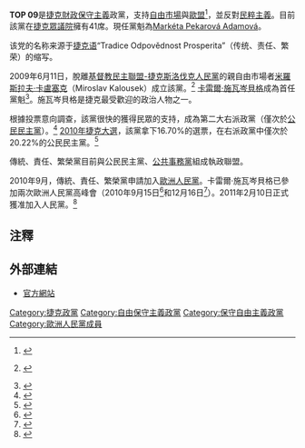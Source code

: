 {{Infobox political party
|country       = 捷克
|name          = TOP 09
|leader        = [[Markéta_Pekarová_Adamová|Markéta Pekarová Adamová]]
|foundation    = {{start date|2009|6|11}}
|colorcode     = #993366
|logo          = [[Image:TOP09_Logo.svg|200px]]
|ideology      = [[財政保守主義|財政保守主義]]<br>[[自由保守主義|自由保守主義]]<br>[[親歐主義|親歐主義]]
|position      = [[中間偏右|中間偏右]]<ref>{{Cite news |title=Tůma likely to head Prague ballot for TOP 09 |first= |last= |newspaper=[[布拉格廣播|布拉格廣播]] |date=2010-07-13 |url=http://www.radio.cz/en/news/129788 |accessdate=2010-08-12 |deadurl=yes |archiveurl=https://web.archive.org/web/20100719100857/http://www.radio.cz/en/news/129788 |archivedate=2010年7月19日 }}</ref><ref>{{Cite news |title=Deal struck on Czech government |first=Andrew |last=Gardner |newspaper=[[歐洲之聲|歐洲之聲]] |date=2010-06-30 |url=http://www.europeanvoice.com/article/2010/06/deal-struck-on-czech-government/68368.aspx |accessdate=201008-12 |archive-date=2012-03-14 |archive-url=https://web.archive.org/web/20120314004735/http://www.europeanvoice.com/article/2010/06/deal-struck-on-czech-government/68368.aspx |dead-url=no }}</ref>
|international =
|european      = [[歐洲人民黨|歐洲人民黨]]
|europarl      =
|colours       = 藍色與紅色
|headquarters  = Michnův palác, Újezd 450/40, 118 00 Prague 1 – Malá strana
|website       = [http://www.top09.cz/ http://www.top09.cz/]
|seats1_title  = [[捷克眾議院|眾議院]]
|seats1        = {{Infobox political party/seats|25|200|hex=#993366}}
|seats2_title  = [[捷克參議院|參議院]]<ref>[http://senat.cz/senatori/index.php?lng=en&ke_dni=18.4.2014&O=9&par_2=3 捷克參議員列表（英）] {{Wayback|url=http://senat.cz/senatori/index.php?lng=en&ke_dni=18.4.2014&O=9&par_2=3 |date=20140419012551 }}，檢索日期：2014年4月18日</ref>
|seats2        = {{Infobox political party/seats|0|81|hex=#993366}}
|seats3_title  = [[歐洲議會|歐洲議會]]
|seats3        = {{Infobox political party/seats|0|22|hex=#993366}}
|seats4_title  = 州議會
|seats4        = {{Infobox political party/seats|44|675|hex=#993366}}
|seats5_title  = 地方議會
|seats5        = {{Infobox political party/seats|1711|62178|hex=#993366}}
}}
'''TOP 09'''是[[捷克|捷克]][[財政保守主義|財政保守主義]]政黨，支持[[自由市場|自由市場]]與[[歐盟|歐盟]]<ref>{{Cite news |title=Czech TOP 09 supports EU integration |first= |last= |newspaper=[[捷克新聞局|捷克新聞局]] |date=2009-10-26 |url=http://www.ceskenoviny.cz/tema/zpravy/czech-top-09-supports-eu-integration/404654&id_seznam=18746 |accessdate=2020-09-27 |archive-date=2016-03-06 |archive-url=https://web.archive.org/web/20160306092740/http://www.ceskenoviny.cz/tema/zpravy/czech-top-09-supports-eu-integration/404654%26id_seznam%3D18746 |dead-url=no }}</ref>，並反對[[民粹主義|民粹主義]]。目前該黨在[[捷克眾議院|捷克眾議院]]擁有41席。現任黨魁為[[Markéta_Pekarová_Adamová|Markéta Pekarová Adamová]]。

该党的名称来源于[[捷克语|捷克语]]“Tradice Odpovědnost Prosperita”（传统、责任、繁荣）的缩写。

2009年6月11日，脫離[[基督教民主聯盟-捷克斯洛伐克人民黨|基督教民主聯盟-捷克斯洛伐克人民黨]]的親自由市場者[[米羅斯拉夫·卡盧塞克|米羅斯拉夫·卡盧塞克]]（Miroslav Kalousek）成立該黨。<ref>{{de icon}} {{Cite news |title=Tschechien: Jugend vereint gegen Linksparteien |first=Alexandra |last=Klausmann |newspaper=[[維也納報|維也納報]] |date=2010-05-21 |url=http://www.wienerzeitung.at/default.aspx?tabID=3861&alias=wzo&cob=494591 |deadurl=yes |archiveurl=https://web.archive.org/web/20110606122248/http://www.wienerzeitung.at/default.aspx?tabID=3861&alias=wzo&cob=494591 |archivedate=2011年6月6日 |accessdate=2011年7月23日 }}</ref> [[卡雷爾·施瓦岑貝格|卡雷爾·施瓦岑貝格]]成為首任黨魁<ref>{{Cite news |title=Schwarzenberg to be Kalousek's Czech TOP 09 party leader |first= |last= |newspaper=[[捷克新聞局|捷克新聞局]] |date=2009-06-11 |url=http://www.ceskenoviny.cz/news/zpravy/schwarzenberg-to-be-kalousek-s-czech-top-09-party-leader/382144 |accessdate=2011-07-23 |archive-date=2011-06-06 |archive-url=https://web.archive.org/web/20110606032107/http://www.ceskenoviny.cz/news/zpravy/schwarzenberg-to-be-kalousek-s-czech-top-09-party-leader/382144 |dead-url=no }}</ref>。施瓦岑貝格是捷克最受歡迎的政治人物之一。

根據投票意向調查，該黨很快的獲得民眾的支持，成為第二大右派政黨（僅次於[[公民民主黨|公民民主黨]]）。<ref>{{Cite web |url=http://www.lidovky.cz/ln-volby-ps10.asp?v=preference |title=Volby 2010 |work=Lidové noviny |location=Czech Republic |date= |accessdate=2011-04-14 |deadurl=yes |archiveurl=https://web.archive.org/web/20110726014142/http://www.lidovky.cz/ln-volby-ps10.asp?v=preference |archivedate=2011年7月26日 }}</ref> [[2010年捷克大選|2010年捷克大選]]，該黨拿下16.70%的選票，在右派政黨中僅次於20.22%的公民民主黨。<ref>{{Cite web |url=http://volby.cz/pls/ps2010/ps2?xjazyk=EN |title=Official results of election to the Parliament of the Czech Republic 2010 |publisher=Volby.cz |date=2010-05-29 |accessdate=2011-04-14 |archive-date=2016-01-27 |archive-url=https://web.archive.org/web/20160127140808/http://www.volby.cz/pls/ps2010/ps2?xjazyk=EN |dead-url=yes }}</ref>

傳統、責任、繁榮黨目前與公民民主黨、[[公共事務黨|公共事務黨]]組成執政聯盟。

2010年9月，傳統、責任、繁榮黨申請加入[[歐洲人民黨|歐洲人民黨]]。卡雷爾·施瓦岑貝格已參加兩次歐洲人民黨高峰會（2010年9月15日<ref>{{Cite web |author=administrator |url=http://www.epp.eu/press.asp?artid=1449&fullview=1 |title=EPP welcomes European Council conclusions; Roma issue should not be exploited |publisher=Epp.eu |date=2010-09-16 |accessdate=2011-04-14 |deadurl=yes |archiveurl=https://web.archive.org/web/20110720094835/http://www.epp.eu/press.asp?artid=1449&fullview=1 |archivedate=2011年7月20日 }}</ref>和12月16日<ref>{{Cite web |author=administrator |url=http://www.epp.eu/press.asp?artid=1514&fullview=1 |title=EPP official website |publisher=Epp.eu |date= |accessdate=2011-04-14 |deadurl=yes |archiveurl=https://web.archive.org/web/20110720094959/http://www.epp.eu/press.asp?artid=1514&fullview=1 |archivedate=2011年7月20日 }}</ref>）。2011年2月10日正式獲准加入人民黨。<ref>{{Cite web |url=http://www.top09.cz/co-delame/tiskove-zpravy/top-09-clenem-nejsilnejsi-evropske-strany-5131.html |title=TOP 09 členem nejsilnější evropské strany – TOP 09 |publisher=Top09.cz |date= |accessdate=2011-04-14 |archive-date=2011-07-18 |archive-url=https://web.archive.org/web/20110718185156/http://www.top09.cz/co-delame/tiskove-zpravy/top-09-clenem-nejsilnejsi-evropske-strany-5131.html |dead-url=yes }}</ref>

== 注釋 ==
{{Reflist}}

== 外部連結 ==
* [http://www.top09.cz 官方網站]{{Wayback|url=http://www.top09.cz/ |date=20110712224735 }}

{{捷克政黨}}

[[Category:捷克政黨|Category:捷克政黨]]
[[Category:自由保守主義政黨|Category:自由保守主義政黨]]
[[Category:保守自由主義政黨|Category:保守自由主義政黨]]
[[Category:歐洲人民黨成員|Category:歐洲人民黨成員]]